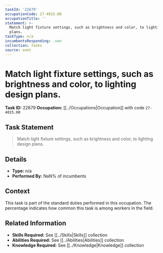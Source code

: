 ```yaml
---
taskId: '22679'
occupationCode: 27-4015.00
occupationTitle: ''
statement: >-
  Match light fixture settings, such as brightness and color, to lighting design
  plans.
taskType: n/a
incumbentsResponding: .nan
collection: Tasks
source: onet
---
```

# Match light fixture settings, such as brightness and color, to lighting design plans.

**Task ID:** 22679
**Occupation:** [[../Occupations|Occupation]] with code `27-4015.00`

## Task Statement

> Match light fixture settings, such as brightness and color, to lighting design plans.

## Details

- **Type:** n/a
- **Performed By:** NaN% of incumbents

## Context

This task is part of the standard duties performed in this occupation. The percentage indicates how common this task is among workers in the field.

## Related Information

- **Skills Required:** See [[../Skills|Skills]] collection
- **Abilities Required:** See [[../Abilities|Abilities]] collection
- **Knowledge Required:** See [[../Knowledge|Knowledge]] collection
